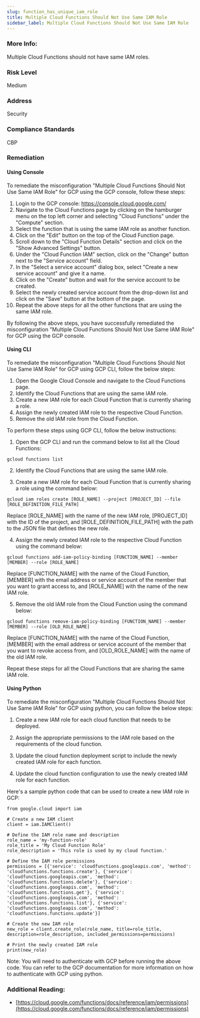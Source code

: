 ```yaml
---
slug: function_has_unique_iam_role
title: Multiple Cloud Functions Should Not Use Same IAM Role
sidebar_label: Multiple Cloud Functions Should Not Use Same IAM Role
---
```


### More Info:

Multiple Cloud Functions should not have same IAM roles.

### Risk Level

Medium

### Address

Security

### Compliance Standards

CBP

### Remediation

#### Using Console

To remediate the misconfiguration "Multiple Cloud Functions Should Not Use Same IAM Role" for GCP using the GCP console, follow these steps:

1. Login to the GCP console: https://console.cloud.google.com/
2. Navigate to the Cloud Functions page by clicking on the hamburger menu on the top left corner and selecting "Cloud Functions" under the "Compute" section.
3. Select the function that is using the same IAM role as another function.
4. Click on the "Edit" button on the top of the Cloud Function page.
5. Scroll down to the "Cloud Function Details" section and click on the "Show Advanced Settings" button.
6. Under the "Cloud Function IAM" section, click on the "Change" button next to the "Service account" field.
7. In the "Select a service account" dialog box, select "Create a new service account" and give it a name.
8. Click on the "Create" button and wait for the service account to be created.
9. Select the newly created service account from the drop-down list and click on the "Save" button at the bottom of the page.
10. Repeat the above steps for all the other functions that are using the same IAM role.

By following the above steps, you have successfully remediated the misconfiguration "Multiple Cloud Functions Should Not Use Same IAM Role" for GCP using the GCP console.

#### Using CLI

To remediate the misconfiguration "Multiple Cloud Functions Should Not Use Same IAM Role" for GCP using GCP CLI, follow the below steps:

1. Open the Google Cloud Console and navigate to the Cloud Functions page.
2. Identify the Cloud Functions that are using the same IAM role.
3. Create a new IAM role for each Cloud Function that is currently sharing a role.
4. Assign the newly created IAM role to the respective Cloud Function.
5. Remove the old IAM role from the Cloud Function.

To perform these steps using GCP CLI, follow the below instructions:

1. Open the GCP CLI and run the command below to list all the Cloud Functions:

```
gcloud functions list
```

2. Identify the Cloud Functions that are using the same IAM role.

3. Create a new IAM role for each Cloud Function that is currently sharing a role using the command below:

```
gcloud iam roles create [ROLE_NAME] --project [PROJECT_ID] --file [ROLE_DEFINITION_FILE_PATH]
```

Replace [ROLE_NAME] with the name of the new IAM role, [PROJECT_ID] with the ID of the project, and [ROLE_DEFINITION_FILE_PATH] with the path to the JSON file that defines the new role.

4. Assign the newly created IAM role to the respective Cloud Function using the command below:

```
gcloud functions add-iam-policy-binding [FUNCTION_NAME] --member [MEMBER] --role [ROLE_NAME]
```

Replace [FUNCTION_NAME] with the name of the Cloud Function, [MEMBER] with the email address or service account of the member that you want to grant access to, and [ROLE_NAME] with the name of the new IAM role.

5. Remove the old IAM role from the Cloud Function using the command below:

```
gcloud functions remove-iam-policy-binding [FUNCTION_NAME] --member [MEMBER] --role [OLD_ROLE_NAME]
```

Replace [FUNCTION_NAME] with the name of the Cloud Function, [MEMBER] with the email address or service account of the member that you want to revoke access from, and [OLD_ROLE_NAME] with the name of the old IAM role.

Repeat these steps for all the Cloud Functions that are sharing the same IAM role.

#### Using Python

To remediate the misconfiguration "Multiple Cloud Functions Should Not Use Same IAM Role" for GCP using python, you can follow the below steps:

1. Create a new IAM role for each cloud function that needs to be deployed.

2. Assign the appropriate permissions to the IAM role based on the requirements of the cloud function.

3. Update the cloud function deployment script to include the newly created IAM role for each function.

4. Update the cloud function configuration to use the newly created IAM role for each function.

Here's a sample python code that can be used to create a new IAM role in GCP:

```
from google.cloud import iam

# Create a new IAM client
client = iam.IAMClient()

# Define the IAM role name and description
role_name = 'my-function-role'
role_title = 'My Cloud Function Role'
role_description = 'This role is used by my cloud function.'

# Define the IAM role permissions
permissions = [{'service': 'cloudfunctions.googleapis.com', 'method': 'cloudfunctions.functions.create'}, {'service': 'cloudfunctions.googleapis.com', 'method': 'cloudfunctions.functions.delete'}, {'service': 'cloudfunctions.googleapis.com', 'method': 'cloudfunctions.functions.get'}, {'service': 'cloudfunctions.googleapis.com', 'method': 'cloudfunctions.functions.list'}, {'service': 'cloudfunctions.googleapis.com', 'method': 'cloudfunctions.functions.update'}]

# Create the new IAM role
new_role = client.create_role(role_name, title=role_title, description=role_description, included_permissions=permissions)

# Print the newly created IAM role
print(new_role)
```

Note: You will need to authenticate with GCP before running the above code. You can refer to the GCP documentation for more information on how to authenticate with GCP using python.


### Additional Reading:

- [https://cloud.google.com/functions/docs/reference/iam/permissions](https://cloud.google.com/functions/docs/reference/iam/permissions) 

